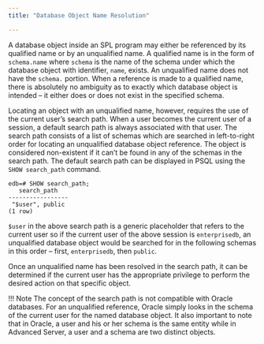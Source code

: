 ```yaml
---
title: "Database Object Name Resolution"

---
```


<div id="database_object_name_resolution" class="registered_link"></div>

A database object inside an SPL program may either be referenced by its qualified name or by an unqualified name. A qualified name is in the form of `schema.name` where `schema` is the name of the schema under which the database object with identifier, `name`, exists. An unqualified name does not have the `schema.` portion. When a reference is made to a qualified name, there is absolutely no ambiguity as to exactly which database object is intended – it either does or does not exist in the specified schema.

Locating an object with an unqualified name, however, requires the use of the current user’s search path. When a user becomes the current user of a session, a default search path is always associated with that user. The search path consists of a list of schemas which are searched in left-to-right order for locating an unqualified database object reference. The object is considered non-existent if it can’t be found in any of the schemas in the search path. The default search path can be displayed in PSQL using the `SHOW search_path` command.

```text
edb=# SHOW search_path;
   search_path
-----------------
 "$user", public
(1 row)
```

`$user` in the above search path is a generic placeholder that refers to the current user so if the current user of the above session is `enterprisedb`, an unqualified database object would be searched for in the following schemas in this order – first, `enterprisedb`, then `public`.

Once an unqualified name has been resolved in the search path, it can be determined if the current user has the appropriate privilege to perform the desired action on that specific object.

!!! Note
    The concept of the search path is not compatible with Oracle databases. For an unqualified reference, Oracle simply looks in the schema of the current user for the named database object. It also important to note that in Oracle, a user and his or her schema is the same entity while in Advanced Server, a user and a schema are two distinct objects.
